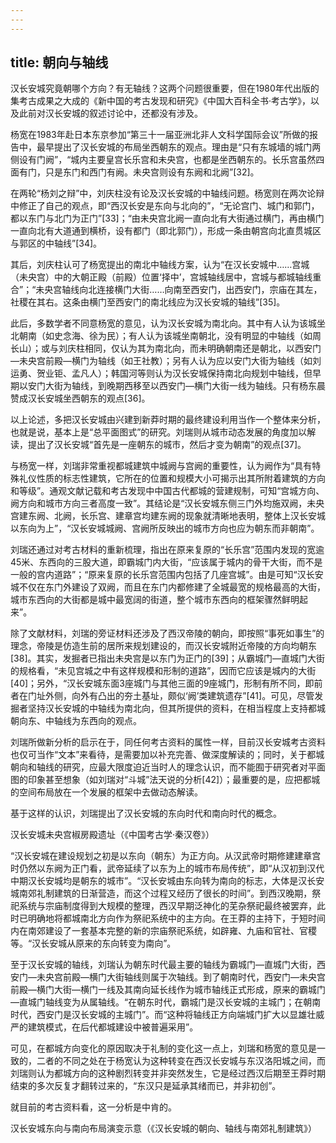 ```yaml
---
---
---
```

title: 朝向与轴线
---




汉长安城究竟朝哪个方向？有无轴线？这两个问题很重要，但在1980年代出版的集考古成果之大成的《新中国的考古发现和研究》《中国大百科全书·考古学》，以及此前对汉长安城的叙述讨论中，还都没有涉及。

杨宽在1983年赴日本东京参加“第三十一届亚洲北非人文科学国际会议”所做的报告中，最早提出了汉长安城的布局坐西朝东的观点。理由是“只有东城墙的城门两侧设有门阙”，“城内主要皇宫长乐宫和未央宫，也都是坐西朝东的。长乐宫虽然四面有门，只是东门和西门有阙。未央宫则设有东阙和北阙”[32]。

在两轮“杨刘之辩”中，刘庆柱没有论及汉长安城的中轴线问题。杨宽则在两次论辩中修正了自己的观点，即“西汉长安是东向与北向的”，“无论宫门、城门和郭门，都以东门与北门为正门”[33]；“由未央宫北阙一直向北有大街通过横门，再由横门一直向北有大道通到横桥，设有都门（即北郭门），形成一条由朝宫向北直贯城区与郭区的中轴线”[34]。

其后，刘庆柱认可了杨宽提出的南北中轴线方案，认为“在汉长安城中……宫城（未央宫）中的大朝正殿（前殿）位置‘择中’，宫城轴线居中，宫城与都城轴线重合”；“未央宫轴线向北连接横门大街……向南至西安门，出西安门，宗庙在其左，社稷在其右。这条由横门至西安门的南北线应为汉长安城的轴线”[35]。

此后，多数学者不同意杨宽的意见，认为汉长安城为南北向。其中有人认为该城坐北朝南（如史念海、徐为民）；有人认为该城坐南朝北，没有明显的中轴线（如周长山）；或与刘庆柱相同，仅认为其为南北向，而未明确朝南还是朝北，以西安门—未央宫前殿—横门为轴线（如王社教）；另有人认为应以安门大街为轴线（如刘运勇、贺业钜、孟凡人）；韩国河等则认为汉长安城保持南北向规划中轴线，但早期以安门大街为轴线，到晚期西移至以西安门—横门大街一线为轴线。只有杨东晨赞成汉长安城坐西朝东的观点[36]。

以上论述，多把汉长安城由兴建到新莽时期的最终建设利用当作一个整体来分析，也就是说，基本上是“总平面图式”的研究。刘瑞则从城市动态发展的角度加以解读，提出了汉长安城“首先是一座朝东的城市，然后才变为朝南”的观点[37]。

与杨宽一样，刘瑞非常重视都城建筑中城阙与宫阙的重要性，认为阙作为“具有特殊礼仪性质的标志性建筑，它所在的位置和规模大小可揭示出其所附着建筑的方向和等级”。通观文献记载和考古发现中中国古代都城的营建规制，可知“宫城方向、阙方向和城市方向三者高度一致”。其结论是“汉长安城东侧三门外均施双阙，未央宫建东阙、北阙，长乐宫、建章宫均建东阙的现象就清晰地表明，整体上汉长安城以东向为上”，“汉长安城城阙、宫阙所反映出的城市方向也应为朝东而非朝南”。

刘瑞还通过对考古材料的重新梳理，指出在原来复原的“长乐宫”范围内发现的宽逾45米、东西向的三股大道，即霸城门内大街，“应该属于城内的骨干大街，而不是一般的宫内道路”；“原来复原的长乐宫范围内包括了几座宫城”。由是可知“汉长安城不仅在东门外建设了双阙，而且在东门内都修建了全城最宽的规格最高的大街，城市东西向的大街都是城中最宽阔的街道，整个城市东西向的框架骤然鲜明起来”。

除了文献材料，刘瑞的旁证材料还涉及了西汉帝陵的朝向，即按照“事死如事生”的理念，帝陵是仿造生前的居所来规划建设的，而汉长安城附近帝陵的方向均朝东[38]。其实，发掘者已指出未央宫是以东门为正门的[39]；从霸城门—直城门大街的规格看，“未见宫城之中有这样规模和形制的道路”，因而它应该是城内的大街[40]；另外，“汉长安城东面3座城门与其他三面的9座城门，形制有所不同，即前者在门址外侧，向外有凸出的夯土基址，颇似‘阙’类建筑遗存”[41]。可见，尽管发掘者坚持汉长安城的中轴线为南北向，但其所提供的资料，在相当程度上支持都城朝向东、中轴线为东西向的观点。

刘瑞所做新分析的启示在于，同任何考古资料的属性一样，目前汉长安城考古资料也仅可当作“文本”来看待，是需要加以补充完善、做深度解读的；同时，关于都城朝向和轴线的研究，应最大限度迫近当时人的理念认识，而不能囿于研究者对平面图的印象甚至想象（如刘瑞对“斗城”法天说的分析[42]）；最重要的是，应把都城的空间布局放在一个发展的框架中去做动态解读。

基于这样的认识，刘瑞提出了汉长安城的东向时代和南向时代的概念。



汉长安城未央宫椒房殿遗址（《中国考古学·秦汉卷》）

“汉长安城在建设规划之初是以东向（朝东）为正方向。从汉武帝时期修建建章宫时仍然以东阙为正门看，武帝延续了以东为上的城市布局传统”，即“从汉初到汉代中期汉长安城均是朝东的城市”。“汉长安城由东向转为南向的标志，大体是汉长安城南郊礼制建筑的日渐营造，而这个过程又经历了很长的时间”。到西汉晚期，祭祀系统与宗庙制度得到大规模的整理，西汉早期泛神化的芜杂祭祀最终被罢弃，此时已明确地将都城南北方向作为祭祀系统中的主方向。在王莽的主持下，于短时间内在南郊建设了一套基本完整的新的宗庙祭祀系统，如辟雍、九庙和官社、官稷等。“汉长安城从原来的东向转变为南向”。

至于汉长安城的轴线，刘瑞认为朝东时代最主要的轴线为霸城门—直城门大街，西安门—未央宫前殿—横门大街轴线则属于次轴线。到了朝南时代，西安门—未央宫前殿—横门大街—横门一线及其南向延长线作为城市轴线正式形成，原来的霸城门—直城门轴线变为从属轴线。“在朝东时代，霸城门是汉长安城的主城门；在朝南时代，西安门是汉长安城的主城门”。而“这种将轴线正方向端城门扩大以显雄壮威严的建筑模式，在后代都城建设中被普遍采用”。

可见，在都城方向变化的原因取决于礼制的变化这一点上，刘瑞和杨宽的意见是一致的，二者的不同之处在于杨宽认为这种转变在西汉长安城与东汉洛阳城之间，而刘瑞则认为都城方向的这种剧烈转变并非突然发生，它是经过西汉后期至王莽时期结束的多次反复才翻转过来的，“东汉只是延承其绪而已，并非初创”。

就目前的考古资料看，这一分析是中肯的。



汉长安城东向与南向布局演变示意（《汉长安城的朝向、轴线与南郊礼制建筑》）